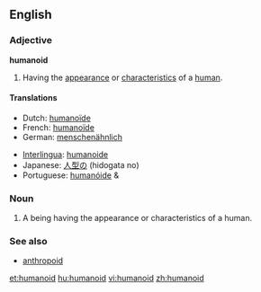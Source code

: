 {{wikipedia}}
==English==

===Adjective===
'''humanoid'''

# Having the [[appearance]] or [[characteristics]] of a [[human]].

====Translations====
{{trans-top|humanoid}}
*Dutch: [[humanoïde]] {{m}}
*French: [[humanoïde]] {{m}}
*German: [[menschenähnlich]]
{{trans-mid}}
*[[Interlingua]]: [[humanoide]]
*Japanese: [[人型の]] (hidogata no)
*Portuguese: [[humanóide]] {{m}} & {{f}}
{{trans-bottom}}

===Noun===
{{en-noun}}

# A being having the appearance or characteristics of a human.

===See also===
*[[anthropoid]]

[[et:humanoid]]
[[hu:humanoid]]
[[vi:humanoid]]
[[zh:humanoid]]